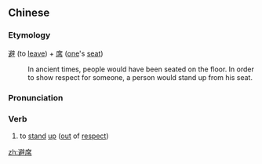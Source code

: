 ==Chinese==
{{zh-forms}}

===Etymology===
[[避]] (to [[leave]]) + [[席]] ([[one]]'s [[seat]])
: In ancient times, people would have been seated on the floor. In order to show respect for someone, a person would stand up from his seat.

===Pronunciation===
{{zh-pron
|m=bìxí
|cat=v
}}

===Verb===
{{zh-verb}}

# {{lb|zh|archaic}} to [[stand]] [[up]] ([[out]] of [[respect]])

[[zh:避席]]